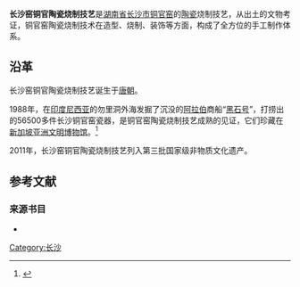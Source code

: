 {{中国非物质文化遗产
|名称 = 长沙窑铜官陶瓷烧制技艺
|序号 = 
|编号项目 = 
|分类 = 传统技艺
|申报地区或单位 = [[湖南省|湖南省]][[长沙市|长沙市]]
|登录时间 = 2011年
|省区市1 =湖南
}}
'''长沙窑铜官陶瓷烧制技艺'''是[[湖南省|湖南省]][[长沙市|长沙市]][[铜官窑|铜官窑]]的[[陶|陶]][[瓷|瓷]]烧制技艺，从出土的文物考证，铜官窑陶瓷烧制技术在造型、烧制、装饰等方面，构成了全方位的手工制作体系。{{sfnb|王习加|2014|p=34}}

==沿革==
长沙窑铜官陶瓷烧制技艺诞生于[[唐朝|唐朝]]。{{sfnb|王习加|2014|p=34}}

1988年，在[[印度尼西亚|印度尼西亚]]的勿里洞外海发掘了沉没的[[阿拉伯|阿拉伯]]商船“[[黑石号|黑石号]]”，打捞出的56500多件长沙铜官窑瓷器，是铜官窑陶瓷烧制技艺成熟的见证，它们珍藏在[[新加坡|新加坡]][[亚洲文明博物馆|亚洲文明博物馆]]。<ref>{{cite news |author1=谢璐 |title=再续“丝路”辉煌——铜官窑“黑石号”文物首次亮相国际舞台的背后 |url=http://hunan.voc.com.cn/article/201904/201904220736107664.html |accessdate=2020-10-28 |work=华声在线 |date=2019-04-22 |location=湖南省长沙市}}</ref>

2011年，长沙窑铜官陶瓷烧制技艺列入第三批国家级非物质文化遗产。{{sfnb|王习加|2014|p=34}}

==参考文献==
{{reflist}}

===来源书目===
*{{cite book |editor1=王习加 |title=《长沙史话》 |chapter=非物质文化遗产 |year=2014 |publisher=社会科学文献出版社 |location=北京市 |isbn=978-7-5097-6662-0|ref=harv}}

{{湖南国家级非物质文化遗产}}
{{长沙市}}

{{DEFAULTSORT:Chang长沙窑铜官陶瓷烧制技艺}}
[[Category:长沙|Category:长沙]]